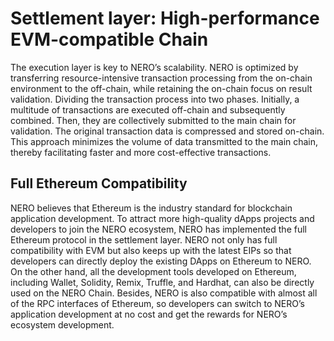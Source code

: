 # Settlement layer: High-performance EVM-compatible Chain

The execution layer is key to NERO’s scalability. NERO is optimized by transferring resource-intensive transaction processing from the on-chain environment to the off-chain, while retaining the on-chain focus on result validation. Dividing the transaction process into two phases. Initially, a multitude of transactions are executed off-chain and subsequently combined. Then, they are collectively submitted to the main chain for validation. The original transaction data is compressed and stored on-chain. This approach minimizes the volume of data transmitted to the main chain, thereby facilitating faster and more cost-effective transactions.

## Full Ethereum Compatibility

NERO believes that Ethereum is the industry standard for blockchain application development. To attract more high-quality dApps projects and developers to join the NERO ecosystem, NERO has implemented the full Ethereum protocol in the settlement layer. NERO not only has full compatibility with EVM but also keeps up with the latest EIPs so that developers can directly deploy the existing DApps on Ethereum to NERO. On the other hand, all the development tools developed on Ethereum, including Wallet, Solidity, Remix, Truffle, and Hardhat, can also be directly used on the NERO Chain. Besides, NERO is also compatible with almost all of the RPC interfaces of Ethereum, so developers can switch to NERO’s application development at no cost and get the rewards for NERO’s ecosystem development.